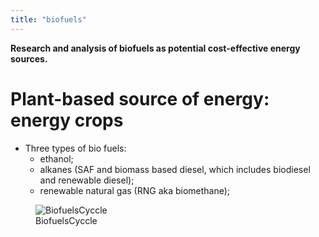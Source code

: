 ```yaml
---
title: "biofuels"
---
```


<b>Research and analysis of biofuels as potential cost-effective energy sources.</b>

# Plant-based source of energy: energy crops

-   Three types of bio fuels:
    -   ethanol;
    -   alkanes (SAF and biomass based diesel, which includes biodiesel and renewable diesel);
    -   renewable natural gas (RNG aka biomethane);

![BiofuelsCyccle](assets/BioFuelsCycle.png)

